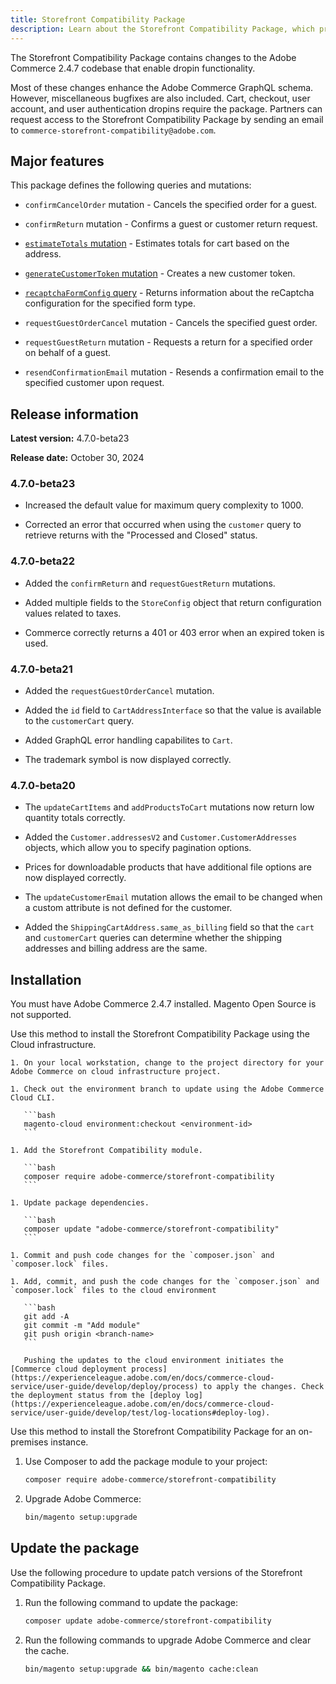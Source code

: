 ```yaml
---
title: Storefront Compatibility Package
description: Learn about the Storefront Compatibility Package, which provides GraphQL enhancements available to your Storefront.
---
```



The Storefront Compatibility Package contains changes to the Adobe Commerce 2.4.7 codebase that enable dropin functionality.

Most of these changes enhance the Adobe Commerce GraphQL schema. However, miscellaneous bugfixes are also included. Cart, checkout, user account, and user authentication dropins require the package. Partners can request access to the Storefront Compatibility Package by sending an email to `commerce-storefront-compatibility@adobe.com`.

## Major features

This package defines the following queries and mutations:

* `confirmCancelOrder` mutation - Cancels the specified order for a guest.

* `confirmReturn` mutation - Confirms a guest or customer return request.

* [`estimateTotals` mutation](https://developer.adobe.com/commerce/webapi/graphql/schema/cart/mutations/estimate-totals/) - Estimates totals for cart based on the address.

* [`generateCustomerToken` mutation](https://developer.adobe.com/commerce/webapi/graphql/schema/customer/mutations/generate-token/) - Creates a new customer token.

* [`recaptchaFormConfig` query](https://developer.adobe.com/commerce/webapi/graphql/schema/store/queries/recaptcha-form-config/) - Returns information about the reCaptcha configuration for the specified form type.

* `requestGuestOrderCancel` mutation - Cancels the specified guest order.

* `requestGuestReturn` mutation - Requests a return for a specified order on behalf of a guest.

* `resendConfirmationEmail` mutation - Resends a confirmation email to the specified customer upon request.

## Release information

**Latest version:** 4.7.0-beta23

**Release date:** October 30, 2024

### 4.7.0-beta23

* Increased the default value for maximum query complexity to 1000.

* Corrected an error that occurred when using the `customer` query to retrieve returns with the "Processed and Closed" status.

### 4.7.0-beta22

* Added the `confirmReturn` and `requestGuestReturn` mutations.

* Added multiple fields to the `StoreConfig` object that return configuration values related to taxes.

* Commerce correctly returns a 401 or 403 error when an expired token is used.

### 4.7.0-beta21

* Added the `requestGuestOrderCancel` mutation.

* Added the `id` field to `CartAddressInterface` so that the value is available to the `customerCart` query.

* Added GraphQL error handling capabilites to `Cart`.

* The trademark symbol is now displayed correctly.

### 4.7.0-beta20

* The `updateCartItems` and `addProductsToCart` mutations now return low quantity totals correctly.

* Added the `Customer.addressesV2` and `Customer.CustomerAddresses` objects, which allow you to specify pagination options.

* Prices for downloadable products that have additional file options are now displayed correctly.

* The `updateCustomerEmail` mutation allows the email to be changed when a custom attribute is not defined for the customer.

* Added the `ShippingCartAddress.same_as_billing` field so that the `cart` and `customerCart` queries can determine whether the shipping addresses and billing address are the same.

## Installation

You must have Adobe Commerce 2.4.7 installed. Magento Open Source is not supported.

<Tabs>
  <TabItem label="Cloud infrastructure">

  Use this method to install the Storefront Compatibility Package using the Cloud infrastructure.

    1. On your local workstation, change to the project directory for your Adobe Commerce on cloud infrastructure project.
      
    1. Check out the environment branch to update using the Adobe Commerce Cloud CLI.
    
       ```bash
       magento-cloud environment:checkout <environment-id>
       ```
        
    1. Add the Storefront Compatibility module.

       ```bash
       composer require adobe-commerce/storefront-compatibility
       ```
       
    1. Update package dependencies.
    
       ```bash
       composer update "adobe-commerce/storefront-compatibility"
       ```
       
    1. Commit and push code changes for the `composer.json` and `composer.lock` files.
    
    1. Add, commit, and push the code changes for the `composer.json` and `composer.lock` files to the cloud environment
    
       ```bash
       git add -A
       git commit -m "Add module"
       git push origin <branch-name>
       ```
       
       Pushing the updates to the cloud environment initiates the [Commerce cloud deployment process](https://experienceleague.adobe.com/en/docs/commerce-cloud-service/user-guide/develop/deploy/process) to apply the changes. Check the deployment status from the [deploy log](https://experienceleague.adobe.com/en/docs/commerce-cloud-service/user-guide/develop/test/log-locations#deploy-log).

  </TabItem>
  
  <TabItem label="On premises">

  Use this method to install the Storefront Compatibility Package for an on-premises instance.

1. Use Composer to add the package module to your project:

   ```bash
   composer require adobe-commerce/storefront-compatibility
   ```

1. Upgrade Adobe Commerce:

   ```bash
   bin/magento setup:upgrade
   ```

  </TabItem>

</Tabs>

## Update the package

Use the following procedure to update patch versions of the Storefront Compatibility Package.

1. Run the following command to update the package:

   ```bash
   composer update adobe-commerce/storefront-compatibility
   ```

1. Run the following commands to upgrade Adobe Commerce and clear the cache.

   ```bash
   bin/magento setup:upgrade && bin/magento cache:clean
   ```